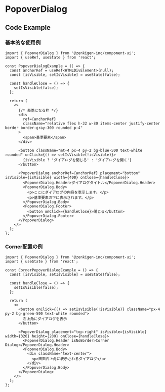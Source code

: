 
<Meta title="PopoverDialog" of={PopoverDialogStories} />

# PopoverDialog

<Canvas />

<Controls of={Component} />

## Code Example

### 基本的な使用例

```tsx
import { PopoverDialog } from '@zenkigen-inc/component-ui';
import { useRef, useState } from 'react';

const PopoverDialogExample = () => {
  const anchorRef = useRef<HTMLDivElement>(null);
  const [isVisible, setIsVisible] = useState(false);

  const handleClose = () => {
    setIsVisible(false);
  };

  return (
    <>
      {/* 基準となる枠 */}
      <div
        ref={anchorRef}
        className="relative flex h-32 w-80 items-center justify-center border border-gray-300 rounded p-4"
      >
        <span>基準要素</span>
      </div>

      <button className="mt-4 px-4 py-2 bg-blue-500 text-white rounded" onClick={() => setIsVisible(!isVisible)}>
        {isVisible ? 'ダイアログを閉じる' : 'ダイアログを開く'}
      </button>

      <PopoverDialog anchorRef={anchorRef} placement="bottom" isVisible={isVisible} width={400} onClose={handleClose}>
        <PopoverDialog.Header>ダイアログタイトル</PopoverDialog.Header>
        <PopoverDialog.Body>
          <p>ここにダイアログの内容を表示します。</p>
          <p>基準要素の下に表示されます。</p>
        </PopoverDialog.Body>
        <PopoverDialog.Footer>
          <button onClick={handleClose}>閉じる</button>
        </PopoverDialog.Footer>
      </PopoverDialog>
    </>
  );
};
```

### Corner配置の例

```tsx
import { PopoverDialog } from '@zenkigen-inc/component-ui';
import { useState } from 'react';

const CornerPopoverDialogExample = () => {
  const [isVisible, setIsVisible] = useState(false);

  const handleClose = () => {
    setIsVisible(false);
  };

  return (
    <>
      <button onClick={() => setIsVisible(!isVisible)} className="px-4 py-2 bg-green-500 text-white rounded">
        右上角にダイアログを表示
      </button>

      <PopoverDialog placement="top-right" isVisible={isVisible} width={320} height={200} onClose={handleClose}>
        <PopoverDialog.Header isNoBorder>Corner Dialog</PopoverDialog.Header>
        <PopoverDialog.Body>
          <div className="text-center">
            <p>画面右上角に表示されるダイアログ</p>
          </div>
        </PopoverDialog.Body>
      </PopoverDialog>
    </>
  );
};
```
